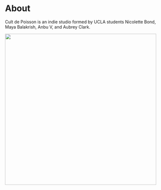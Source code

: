 

<Head>
	<title>{generateTitle("About")}</title>
</Head>

# About

Cult de Poisson is an indie studio formed by UCLA students Nicolette Bond, Maya Balakrish, Anbu V, and Aubrey Clark.

<Image
	src={srsPitchPhoto}
	width="500"
	caption="From left-to-right: Anbu V, Maya Balakrish, Nicolette Bond, Aubrey Clark"
	alt=""
/>
